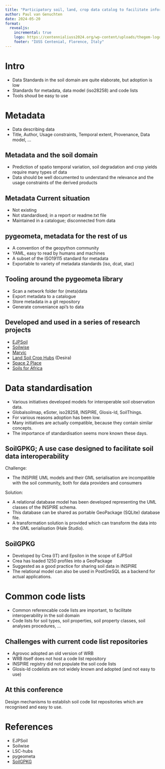 ```yaml
---
title: "Participatory soil, land, crop data catalog to facilitate informed decision-making"
author: Paul van Genuchten
date: 2024-05-20
format:
  revealjs:
    incremental: true
    logo: https://centennialiuss2024.org/wp-content/uploads/thegem-logos/logo_5a1b6ef19d24be2d25d0c8de8ee6a108_2x.png
    footer: "IUSS Centenial, Florence, Italy"
---
```


# Intro

- Data Standards in the soil domain are quite elaborate, but adoption is low
- Standards for metadata, data model (iso28258) and code lists
- Tools shoud be easy to use 

# Metadata

- Data describing data
- Title, Author, Usage constraints, Temporal extent, Provenance, Data model, ...

## Metadata and the soil domain

- Prediction of spatio temporal variation, soil degradation and crop yields require many types of data
- Data should be well documented to understand the relevance and the usage constraints of the derived products 

## Metadata Current situation

- Not existing
- Not standardised; in a report or readme.txt file 
- Maintained in a catalogue; disconnected from data

## pygeometa, metadata for the rest of us

- A convention of the geopython community
- YAML, easy to read by humans and machines
- A subset of the ISO19115 standard for metadata
- Exportable to variety of metadata standards (iso, dcat, stac)

## Tooling around the pygeometa library

- Scan a network folder for (meta)data
- Export metadata to a catalogue
- Store metadata in a git repository
- Generate conveniance api's to data

## Developed and used in a series of research projects

- [EJPSoil](https://ejpsoil.eu)
- [Soilwise](https://soilwise-he.eu)
- [Marvic](https://project-marvic.eu)
- [Land Soil Crop Hubs](https://lsc-hubs.org) (Desira)
- [Space 2 Place]()
- [Soils for Africa]()

# Data standardisation

- Various initiatives developed models for interoperable soil observation data.
- Globalsoilmap, eSoter, iso28258, INSPIRE, Glosis-ld, SoilThings.
- For various reasons adoption has been low.
- Many initiatives are actually compatible, because they contain similar concepts. 
- The importance of standardisation seems more known these days.

## SoilGPKG; A use case designed to facilitate soil data interoperability

Challenge: 

- The INSPIRE UML models and their GML serialisation are incompatible with the soil community, both for data providers and consumers

Solution: 

- A relational database model has been developed representing the UML classes of the INSPIRE schema. 
- This database can be shared as portable GeoPackage (SQLite) database file. 
- A transformation solution is provided which can transform the data into the GML serialisation (Hale Studio).

## SoilGPKG

- Developed by Crea (IT) and Epsilon in the scope of EJPSoil
- Crea has loaded 1250 profiles into a GeoPackage
- Suggested as a good practice for sharing soil data in INSPIRE
- The relational model can also be used in PostGreSQL as a backend for actual applications.

# Common code lists

- Common referencable code lists are important, to facilitate interoperability in the soil domain
- Code lists for soil types, soil properties, soil property classes, soil analyses procedures, ... 


## Challenges with current code list repositories

- Agrovoc adopted an old version of WRB
- WRB itself does not host a code list repository
- INSPIRE registry did not populate the soil code lists 
- Glosis-ld codelists are not widely known and adopted (and not easy to use)

## At this conference

Design mechanisms to establish soil code list repositories which are recognised and easy to use.

# References

- EJPSoil
- Soilwise
- LSC-hubs
- pygeometa
- [SoilGPKG](https://github.com/ejpsoil/inspire_soil_gpkg_template)